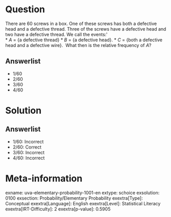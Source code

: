 Question
========

There are 60 screws in a box. One of these screws has both a defective head and a defective thread. Three of the screws have a defective head and two have a defective thread. We call the events:‛ \
* *A* = {a defective thread}
* *B* = {a defective head}.
* *C* = {both a defective head and a defective wire}. \ What then is the relative frequency of *A*?

Answerlist
----------

* 1/60
* 2/60
* 3/60
* 4/60

Solution
========

Answerlist
----------

* 1/60: Incorrect
* 2/60: Correct
* 3/60: Incorrect
* 4/60: Incorrect

Meta-information
================
exname: uva-elementary-probability-1001-en
extype: schoice
exsolution: 0100
exsection: Probability/Elementary Probability
exextra[Type]: Conceptual
exextra[Language]: English
exextra[Level]: Statistical Literacy
exextra[IRT-Difficulty]: 2
exextra[p-value]: 0.5905
